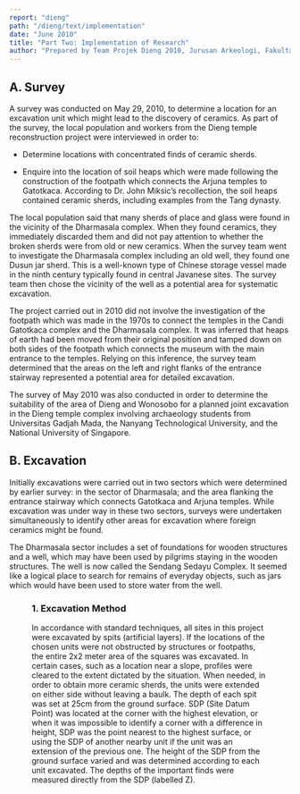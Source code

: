 ```yaml
---
report: "dieng"
path: "/dieng/text/implementation"
date: "June 2010"
title: "Part Two: Implementation of Research"
author: "Prepared by Team Projek Dieng 2010, Jurusan Arkeologi, Fakultas Ilmu Budaya, and Universitas Gadjah Mada. Translated by Goh Geok Yian and John N. Miksic. Editors: Mahirta, Goh Geok Yian, Widya Nayati, and John N. Miksic"
---
```



## A.  Survey

A survey was conducted on May 29, 2010, to determine a location for an excavation unit which might lead to the discovery of ceramics. As part of the survey, the local population and workers from the Dieng temple reconstruction project were interviewed in order to:

 * Determine locations with concentrated finds of ceramic sherds.

 * Enquire into the location of soil heaps which were made following the construction of the footpath which connects the Arjuna temples to Gatotkaca. According to Dr. John Miksic’s recollection, the soil heaps contained ceramic sherds, including examples from the Tang dynasty.

The local population said that many sherds of place and glass were found in the vicinity of the Dharmasala complex. When they found ceramics, they immediately discarded them and did not pay attention to whether the broken sherds were from old or new ceramics. When the survey team went to investigate the Dharmasala complex including an old well, they found one Dusun jar sherd. This is a well-known type of Chinese storage vessel made in the ninth century typically found in central Javanese sites. The survey team then chose the vicinity of the well as a potential area for systematic excavation.

The project carried out in 2010 did not involve the investigation of the footpath which was made in the 1970s to connect the temples in the Candi Gatotkaca complex and the Dharmasala complex. It was inferred that heaps of earth had been moved from their original position and tamped down on both sides of the footpath which connects the museum with the main entrance to the temples. Relying on this inference, the survey team determined that the areas on the left and right flanks of the entrance stairway represented a potential area for detailed excavation.

The survey of May 2010 was also conducted in order to determine the suitability of the area of Dieng and Wonosobo for a planned joint excavation in the Dieng temple complex involving archaeology students from Universitas Gadjah Mada, the Nanyang Technological University, and the National University of Singapore.

## B. Excavation

Initially excavations were carried out in two sectors which were determined by earlier survey: in the sector of Dharmasala; and the area flanking the entrance stairway which connects Gatotkaca and Arjuna temples. While excavation was under way in these two sectors, surveys were undertaken simultaneously to identify other areas for excavation where foreign ceramics might be found.

The Dharmasala sector includes a set of foundations for wooden structures and a well, which may have been used by pilgrims staying in the wooden structures. The well is now called the Sendang Sedayu Complex. It seemed like a logical place to search for remains of everyday objects, such as jars which would have been used to store water from the well.

<Figure caption="Left: Photo 11 Sendang Sedayu excavation; Right: Photo 12: Dharmasala complex with well and excavation in background" img={["12DharmasalaDSC06249.jpg","11SendangSedayuDSC05638.JPG"]} />

### 1. Excavation Method

In accordance with standard techniques, all sites in this project were excavated by spits (artificial layers). If the locations of the chosen units were not obstructed by structures or footpaths, the entire 2x2 meter area of the squares was excavated. In certain cases, such as a location near a slope, profiles were cleared to the extent dictated by the situation. When needed, in order to obtain more ceramic sherds, the units were extended on either side without leaving a baulk. The depth of each spit was set at 25cm from the ground surface. SDP (Site Datum Point) was located at the corner with the highest elevation, or when it was impossible to identify a corner with a difference in height, SDP was the point nearest to the highest surface, or using the SDP of another nearby unit if the unit was an extension of the previous one. The height of the SDP from the ground surface varied and was determined according to each unit excavated. The depths of the important finds were measured directly from the SDP (labelled Z).